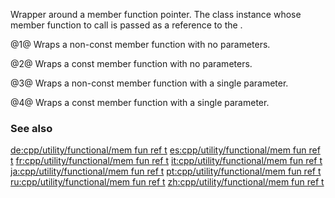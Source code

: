 {{cpp/title | mem_fun_ref_t | mem_fun1_ref_t | const_mem_fun_ref_t | const_mem_fun1_ref_t}}
{{cpp/utility/functional/navbar}}
{{dcl begin}}
{{dcl header | functional }}
{{dcl | deprecated=c++11 | until=c++17  | num=1 | 
template&lt; class S, class T &gt; 
class mem_fun_ref_t : public unary_function&lt;T,S&gt; {
public:
    explicit mem_fun_ref_t(S (T::*p)());
    S operator()(T&amp; p) const;
};
}}
{{dcl | deprecated=c++11 | until=c++17  | num=2 |
template&lt; class S, class T &gt; 
class const_mem_fun_ref_t : public unary_function&lt;T,S&gt; {
public:
    explicit const_mem_fun_ref_t(S (T::*p)() const);
    S operator()(const T&amp; p) const;
};
}}
{{dcl | deprecated=c++11 | until=c++17  | num=3 | 
template&lt; class S, class T, class A &gt; 
class mem_fun1_ref_t : public binary_function&lt;T,A,S&gt; {
public:
    explicit mem_fun1_ref_t(S (T::*p)(A));
    S operator()(T&amp; p, A x) const;
};
}}
{{dcl | deprecated=c++11 | until=c++17  | num=4 |
template&lt; class S, class T, class A &gt; 
class const_mem_fun1_ref_t : public binary_function&lt;T,A,S&gt; {
public:
    explicit const_mem_fun1_ref_t(S (T::*p)(A) const);
    S operator()(const T&amp; p, A x) const;
};
}}
{{dcl end}}

Wrapper around a member function pointer. The class instance whose member function to call is passed as a reference to the {{tt|operator()}}.

@1@ Wraps a non-const member function with no parameters.

@2@ Wraps a const member function with no parameters.

@3@ Wraps a non-const member function with a single parameter.

@4@ Wraps a const member function with a single parameter.

===See also===
{{dsc begin}}
{{dsc inc | cpp/utility/functional/dsc mem_fun_ref}}
{{dsc inc | cpp/utility/functional/dsc mem_fun_t}}
{{dsc end}}

[[de:cpp/utility/functional/mem fun ref t]]
[[es:cpp/utility/functional/mem fun ref t]]
[[fr:cpp/utility/functional/mem fun ref t]]
[[it:cpp/utility/functional/mem fun ref t]]
[[ja:cpp/utility/functional/mem fun ref t]]
[[pt:cpp/utility/functional/mem fun ref t]]
[[ru:cpp/utility/functional/mem fun ref t]]
[[zh:cpp/utility/functional/mem fun ref t]]